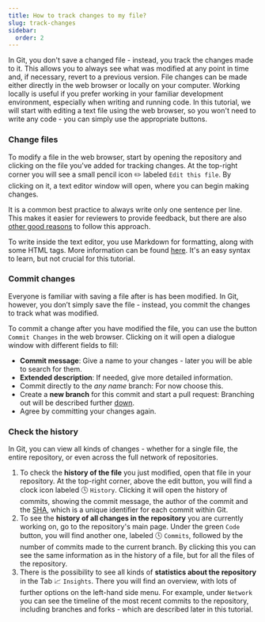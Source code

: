 ```yaml
---
title: How to track changes to my file?
slug: track-changes
sidebar:
  order: 2
---
```



In Git, you don't save a changed file - instead, you track the changes made to it.
This allows you to always see what was modified at any point in time and, if necessary, revert to a previous version.
File changes can be made either directly in the web browser or locally on your computer.
Working locally is useful if you prefer working in your familiar development environment, especially when writing and running code.
In this tutorial, we will start with editing a text file using the web browser, so you won't need to write any code - you can simply use the appropriate buttons.

### Change files
To modify a file in the web browser, start by opening the repository and clicking on the file you've added for tracking changes.
At the top-right corner you will see a small pencil icon :pencil2: labeled `Edit this file`.
By clicking on it, a text editor window will open, where you can begin making changes.

It is a common best practice to always write only one sentence per line.
This makes it easier for reviewers to provide feedback, but there are also [other good reasons](https://sive.rs/1s) to follow this approach.

<Aside type="tip">

  To write inside the text editor, you use Markdown for formatting, along with some HTML tags.
  More information can be found [here](https://docs.github.com/en/get-started/writing-on-github/getting-started-with-writing-and-formatting-on-github/quickstart-for-writing-on-github#introduction).
  It's an easy syntax to learn, but not crucial for this tutorial.

</Aside>


### Commit changes
Everyone is familiar with saving a file after is has been modified.
In Git, however, you don’t simply save the file - instead, you commit the changes to track what was modified.

To commit a change after you have modified the file, you can use the button `Commit Changes` in the web browser.
Clicking on it will open a dialogue window with different fields to fill:

- **Commit message**: Give a name to your changes - later you will be able to search for them.
- **Extended description**: If needed, give more detailed information.
- Commit directly to the *any name* branch: For now choose this.
- Create a **new branch** for this commit and start a pull request: Branching out will be described further [down](#branching-out-topics).
- Agree by committing your changes again.

### Check the history
In Git, you can view all kinds of changes - whether for a single file, the entire repository, or even across the full network of repositories.
1. To check the **history of the file** you just modified, open that file in your repository.
At the top-right corner, above the edit button, you will find a clock icon labeled :clock4: `History`.
Clicking it will open the history of commits, showing the commit message, the author of the commit and the [SHA](https://docs.github.com/en/pull-requests/committing-changes-to-your-project/creating-and-editing-commits/about-commits#about-commits), which is a unique identifier for each commit within Git.
1. To see the **history of all changes in the repository** you are currently working on, go to the repository's main page.
Under the green `Code` button, you will find another one, labeled :clock4: `Commits`, followed by the number of commits made to the current branch.
By clicking this you can see the same information as in the history of a file, but for all the files of the repository.
1. There is the possibility to see all kinds of **statistics about the repository** in the Tab :chart_with_upwards_trend: `Insights`.
There you will find an overview, with lots of further options on the left-hand side menu.
For example, under `Network` you can see the timeline of the most recent commits to the repository, including branches and forks - which are described later in this tutorial.
